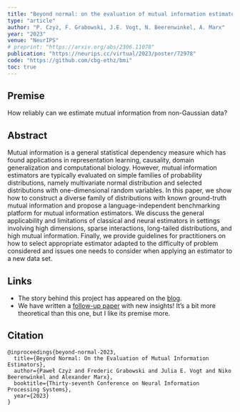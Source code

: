 ```yaml
---
title: "Beyond normal: on the evaluation of mutual information estimators"
type: "article"
author: "P. Czyż, F. Grabowski, J.E. Vogt, N. Beerenwinkel, A. Marx"
year: "2023"
venue: "NeurIPS"
# preprint: "https://arxiv.org/abs/2306.11078"
publication: "https://neurips.cc/virtual/2023/poster/72978"
code: "https://github.com/cbg-ethz/bmi"
toc: true
---
```


## Premise

How reliably can we estimate mutual information from non-Gaussian data? 

## Abstract

Mutual information is a general statistical dependency measure which has found applications in representation learning, causality, domain generalization and computational biology.
However, mutual information estimators are typically evaluated on simple families of probability distributions, namely multivariate normal distribution and selected distributions with one-dimensional random variables.
In this paper, we show how to construct a diverse family of distributions with known ground-truth mutual information and propose a language-independent benchmarking platform for mutual information estimators. We discuss the general applicability and limitations of classical and neural estimators in settings involving high dimensions, sparse interactions, long-tailed distributions, and high mutual information.
Finally, we provide guidelines for practitioners on how to select appropriate estimator adapted to the difficulty of problem considered and issues one needs to consider when applying an estimator to a new data set.

## Links

- The story behind this project has appeared on the [blog](../posts/on-beyond-normal.qmd).
- We have written a [follow-up paper](pmi-profiles.qmd) with new insights! It's a bit more theoretical than this one, but I like its premise more. 

## Citation
```
@inproceedings{beyond-normal-2023,
  title={Beyond Normal: On the Evaluation of Mutual Information Estimators},
  author={Paweł Czyż and Frederic Grabowski and Julia E. Vogt and Niko Beerenwinkel and Alexander Marx},
  booktitle={Thirty-seventh Conference on Neural Information Processing Systems},
  year={2023}
}
```
